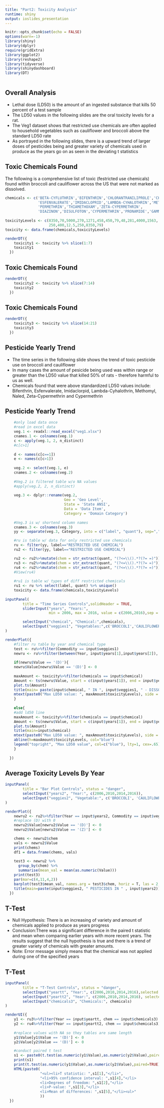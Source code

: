 ```yaml
---
title: "Part2: Toxicity Analysis"
runtime: shiny
output: ioslides_presentation
---
```


```r
knitr::opts_chunk$set(echo = FALSE)
options(warn=-1)
library(shiny)
library(dplyr)
require(gridExtra)
library(ggplot2)
library(reshape2)
library(tidyverse)
library(shinydashboard)
library(DT)
    
```
## Overall Analysis
- Lethal dose (LD50) is the amount of an ingested substance that kills 50 percent of a test sample
- The LD50 values in the following slides are the oral toxicity levels for a rat. 
- The Veg1 dataset shows that restricted use chemicals are often applied to household vegetables such as 
  cauliflower and broccoli above the standard LD50 rate
- As portrayed in the following slides, there is a upward trend of larger doses of pesticides being and greater 
variety of chemicals used in produce as the years go on as seen in the deviating t statistics

## Toxic Chemicals Found

The following is a comprehensive list of toxic (festricted use chemicals) found within broccoli 
and cauliflower across the US that were not marked as dissolved. 

```r
chemicals <- c('BETA-CYFLUTHRIN','BIFENTHRIN','CHLORANTRANILIPROLE','CHLORPYRIFOS','CYFLUTHRIN',
               'ESFENVALERATE','IMIDACLOPRID','LAMBDA-CYHALOTHRIN','METHOMYL','NALED',
               'PERMETHRIN','THIAMETHOXAM','ZETA-CYPERMETHRIN',
               'DIAZINON','DISULFOTON','CYPERMETHRIN','PRONAMIDE','GAMMA-CYHALOTHRIN')
               
toxicityLevels <- c(8350,70,5000,270,1271,458,450,79,48,281,4000,1563,
                    250,400,12.5,250,8350,79)
toxicity <- data.frame(chemicals,toxicityLevels)

renderDT({
    toxicity1 <- toxicity %>% slice(1:7) 
    toxicity1
  })
```

## Toxic Chemicals Found
```r
renderDT({
    toxicity2 <- toxicity %>% slice(7:14) 
    toxicity2
  })
```

## Toxic Chemicals Found
```r
renderDT({
    toxicity3 <- toxicity %>% slice(14:21) 
    toxicity3
  })
```

## Pesticide Yearly Trend
- The time series in the following slide shows the trend of toxic pesticide use on broccoli and cauliflower
- In many cases the amount of pesicide being used was within range or greater than the LD50 value that killed 
50% of rats - therefore harmful to us as well. 
- Chemicals found that were above standardized LD50 values include: Bifenthrin, Esfenvalerate, Imidaclorpid, Lambda-Cyhalothrin, Methomyl, Naled, 
Zeta-Cypermethrin and Cypermethrin

## Pesticide Yearly Trend
```r
    #only load data once 
    #read in excel data 
    veg.1 <- readxl::read_excel("veg1.xlsx")
    cnames.1 <- colnames(veg.1)
    c <- apply(veg.1, 2, n_distinct)
    #c[c>1]
    
    d <- names(c[c==1])
    e <- names(c[c>1])
    
    veg.2 <- select(veg.1, e)
    cnames.2 <- colnames(veg.2)
    
    #Veg.2 is filtered table w/o NA values 
    #apply(veg.2, 2, n_distinct)
    
    veg.3 <- dplyr::rename(veg.2, 
                           Geo = 'Geo Level', 
                           State = 'State ANSI',
                           Data = 'Data Item',
                           Category = 'Domain Category')
    
    #Veg.3 is w/ shortend column names
    cnames.3 <- colnames(veg.3)
    yy <- separate(veg.3, Category, into = c("label", "quant"), sep=",")

    #ru is table w/ data for only restricted use chemicals 
    ru <- filter(yy, label=="RESTRICTED USE CHEMICAL")
    ru2 <- filter(yy, label=="RESTRICTED USE CHEMICAL") 

    ru2 <- ru2%>%mutate(chem = str_extract(quant, "(?<=\\().*?(?= =)"))
    ru3 <- ru2%>%mutate(chem = str_extract(quant, "(?<=\\().*?(?= =)"))
    ru4 <- ru2%>%mutate(chem = str_extract(quant, "(?<=\\().*?(?= =)"))
    #View(ru4)
    
    #ru1 is table w/ types of diff restricted chemicals
    ru1 <- ru %>% select(label, quant) %>% unique()
    toxicity <- data.frame(chemicals,toxicityLevels)
    
inputPanel(
        title = "Time Series Controls",solidHeader = TRUE,
        sliderInput("years", "Years:",
                    min = 2006, max = 2016, value = c(2006,2016),sep = ""),

        selectInput("chemical", "Chemical:",chemicals), 
        selectInput("veggies1", "Vegetables:",c('BROCCOLI','CAULIFLOWER'))
)

renderPlot({
    #filter ru table by year and chemical type 
    test <- ru%>%filter(Commodity == input$veggies1)
    newru <- ru%>%filter(between(Year, input$years[1],input$years[2]), str_detect(quant, input$chemical), Commodity == input$veggies1)
    
    if(newru$Value == '(D)'){
    newru$Value[newru$Value == '(D)'] <- 0
    
    maxAmount <- toxicity%>%filter(chemicals == input$chemical)
    Amount <- ts(newru$Value, start = c(input$years[1]), end = input$years[2])
    plot.ts(Amount)
    title(main= paste(input$chemical, " IN ", input$veggies1, " - DISSOLVED (D)"))
    mtext(paste0("Max LD50 value: ", maxAmount$toxicityLevels), side = 3)
    }
   
    else{
    #add ld50 line 
    maxAmount <- toxicity%>%filter(chemicals == input$chemical)
    Amount <- ts(newru$Value, start = c(input$years[1]), end = input$years[2])
    plot.ts(Amount)
    title(main=input$chemical)
    mtext(paste0("Max LD50 value: ", maxAmount$toxicityLevels), side = 3)
    abline(h=maxAmount$toxicityLevels, col="blue")
    legend("topright", "Max LD50 value", col=c("blue"), lty=1, cex=.65)
    }
    
  })
```

## Average Toxicity Levels By Year
```r
inputPanel(
        title = "Bar Plot Controls", status = "danger",
        selectInput("years2", "Year:", c(2006,2010,2014,2016)),
        selectInput("veggies2", "Vegetable:", c('BROCCOLI', 'CAULIFLOWER'))
)

renderPlot({
    newru2 <- ru2%>%filter(Year == input$years2, Commodity == input$veggies2)
    #replace (D) with 0
    newru2$Value[newru2$Value == '(D)'] <- 0
    newru2$Value[newru2$Value == '(Z)'] <- 0

    chems <- newru2$chem
    vals <- newru2$Value
    print(chems)
    df1 = data.frame(chems, vals)
    
    test3 <- newru2 %>% 
      group_by(chem) %>% 
      summarise(mean_val = mean(as.numeric(Value)))
    print(test3)
    par(mar=c(4,11,4,2))
    barplot(test3$mean_val, names.arg = test3$chem, horiz = T, las = 2, col = "blue", xlab = "Amount (mg/kg)")
    title(main=paste(input$veggies2, " PESTICIDES IN " , input$years2))
  })
```

## T-Test
- Null Hypothesis: There is an increasing of variety and amount of chemicals applied to produce as years progress
- Conclusion:There was a significant difference in the paired t statistic and mean when comparing earlier years with more 
recent years. The results suggest that the null hypothesis is true and there is a trend of greater variety of chemicals with 
greater amounts. 
- Note: Error message simply means that the chemical was not applied during one of the specified years 

## T-Test
```r
inputPanel(
        title = "T-Test Controls", status = "danger",
        selectInput("yeartt", "Year:", c(2006,2010,2014,2016),selected = 2010),
        selectInput("yeartt2", "Year:", c(2006,2010,2014,2016), selected=2014), 
        selectInput("chemicals3", "Chemicals:", chemicals)
)

renderUI({
    y1 <- ru3%>%filter(Year == input$yeartt, chem == input$chemicals3)
    y2 <- ru4%>%filter(Year == input$yeartt2, chem == input$chemicals3)
    
    #replace values with NA so they tables are same length
    y1$Value[y1$Value == '(D)'] <- 0
    y2$Value[y2$Value == '(D)'] <- 0

    #conduct paired t test 
    s1 <- paste0(t.test(as.numeric(y1$Value),as.numeric(y2$Value),paired=TRUE))
    print(s1)
    print(t.test(as.numeric(y1$Value),as.numeric(y2$Value),paired=TRUE))
    HTML(paste0(
                "<ul><li>T statistic: ",s1[1],"</li>",
                "<li>95% confidence interval: ",s1[4],"</li>
                <li>Degrees of freedom: ",s1[2],"</li>
                <li>P-value: ",s1[3],"</li>
                <li>Mean of differences: ",s1[5],"</li><ul>"
                ))
  })

```



